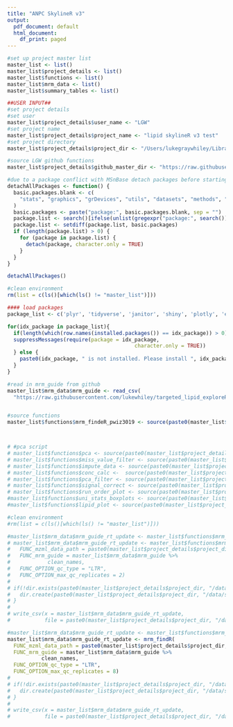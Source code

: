 ```yaml
---
title: "ANPC SkylineR v3"
output:
  pdf_document: default
  html_document:
    df_print: paged
---
```

<!-- This notebook is designed for use with the ANPC targeted lipid method. 
Section 1: SkylineR is designed to optimise lipidomics data processing in combination with skyline.


Section 1 - SkylineR

This notebook is designed to optimise lipidomics data processing in combination with skyline.

It will perform:
- retention time optimisation by identifying peaks in LTR or QC samples
- standardised peak boundary fitting to all samples

REQUIREMENTS:
- A subfolder containig mzML files created by proteowizard msconvert version 3.0.19. Later versions of MS convert can cause problems with msnbase in r

- mzML files from LTR samples must have "LTR" in their filename

Skyline export files must contain:
- A csv template containing the target transition details. ONLY the following column headers should be present: 
      - "Molecule List" (lipid family (e.g. CE))
      - "Precursor Name" (lipid name (e.g. CE(14:0)))
      - "Precursor Mz" (e.g. 614.6)
      - "Precursor Charge" (set as 1)
      - "Product Mz" (e.g. 369.4)
      - "Product Charge" (set as 1)
      - "Explicit Retention Time" (e.g. 11.66)
      - "Explicit Retention Time Window" (leave at 0.5)
      - "Note" in the column "Note" insert the SIL IS to be used for the target lipid. For the rows containing SIL IS themselves leave the note column blank.
      
      -->


<!-- ALL USER INPUT IN THIS CHUNK -->

```r
#set up project master list
master_list <- list()
master_list$project_details <- list()
master_list$functions <- list()
master_list$mrm_data <- list()
master_list$summary_tables <- list()

##USER INPUT##
#set project details
#set user
master_list$project_details$user_name <- "LGW"
#set project name
master_list$project_details$project_name <- "lipid skylineR v3 test"
#set project directory
master_list$project_details$project_dir <- "/Users/lukegraywhiley/Library/CloudStorage/OneDrive-MurdochUniversity/projects/2022-STANLEY-DELIRISK/data/lipidomics_data"

#source LGW github functions
master_list$project_details$github_master_dir <- "https://raw.githubusercontent.com/lukewhiley/metabolomics_code/main/functions"

#due to a package conflict with MSnBase detach packages before starting
detachAllPackages <- function() {
  basic.packages.blank <- c(    
    "stats", "graphics", "grDevices", "utils", "datasets", "methods", "base"    
  )    
  basic.packages <- paste("package:", basic.packages.blank, sep = "")   
  package.list <- search()[ifelse(unlist(gregexpr("package:", search())) == 1, TRUE, FALSE)]   
  package.list <- setdiff(package.list, basic.packages)   
  if (length(package.list) > 0) {   
    for (package in package.list) {   
      detach(package, character.only = TRUE)   
    }   
  }    
}

detachAllPackages()

#clean environment
rm(list = c(ls()[which(ls() != "master_list")]))
```


```r

#### load packages
package_list <- c('plyr', 'tidyverse', 'janitor', 'shiny', 'plotly', 'effsize', 'dunn.test', 'RColorBrewer', 'statTarget', 'metabom8', 'rstatix', 'ggpubr', 'cowplot', 'knitr', 'stats', 'viridisLite', 'ggbeeswarm', 'q3ML')

for(idx_package in package_list){
  if(length(which(row.names(installed.packages()) == idx_package)) > 0){
  suppressMessages(require(package = idx_package,
                                         character.only = TRUE))
  } else {
    paste0(idx_package, " is not installed. Please install ", idx_package, " before continuing.") %>% print()
  }
}

#read in mrm_guide from github
master_list$mrm_data$mrm_guide <- read_csv(
  "https://raw.githubusercontent.com/lukewhiley/targeted_lipid_exploreR_v3/main/templates/LGW_lipid_mrm_template.csv")


#source functions
master_list$functions$mrm_findeR_pwiz3019 <- source(paste0(master_list$project_details$github_master_dir , "/2022_LGW_FUNC_MRM_findeR_pwiz3019.R"))



# #pca script
# master_list$functions$pca <- source(paste0(master_list$project_details$github_master_dir , "/2021_LGW_FUNC_PCA.R"))
# master_list$functions$miss_value_filter <- source(paste0(master_list$project_details$github_master_dir , "/2022_LGW_FUNC_lipid_missing_value_filter.R"))
# master_list$functions$impute_data <- source(paste0(master_list$project_details$github_master_dir , "/2022_LGW_FUNC_lipid_impute_data.R"))
# master_list$functions$conc_calc <-  source(paste0(master_list$project_details$github_master_dir , "/2022_LGW_FUNC_lipid_conc_calculator.R"))
# master_list$functions$pca_filter <- source(paste0(master_list$project_details$github_master_dir , "/2022_LGW_FUNC_lipid_pca_filter.R"))
# master_list$functions$signal_correct <- source(paste0(master_list$project_details$github_master_dir ,"/LGW_FUNC_signal_drift_correct_v0.2.R"))
# master_list$functions$run_order_plot <- source(paste0(master_list$project_details$github_master_dir , "/2022_LGW_FUNC_lipid_pc_runorder_plot.R"))
#master_list$functions$uni_stats_boxplots <- source(paste0(master_list$project_details$github_master_dir , "/2021_LGW_FUNC_compare_means_ggplot_boxplots.R"))
#master_list$functions$lipid_plot <- source(paste0(master_list$project_details$github_master_dir , "/2022_LGW_FUNC_lipid_plot_3D.R"))

#clean environment
#rm(list = c(ls()[which(ls() != "master_list")]))

```


<!-- SECTION - extract RTs from each MRM in the mzml files -->
```r

#master_list$mrm_data$mrm_guide_rt_update <- master_list$functions$mrm_findeR$value(
# master_list$mrm_data$mrm_guide_rt_update <- master_list$functions$mrm_findeR_pwiz3019$value(
#   FUNC_mzml_data_path = paste0(master_list$project_details$project_dir, "/data/mzml_old"),
#   FUNC_mrm_guide = master_list$mrm_data$mrm_guide %>% 
#            clean_names,
#   FUNC_OPTION_qc_type = "LTR",
#   FUNC_OPTION_max_qc_replicates = 2)
# 
# if(!dir.exists(paste0(master_list$project_details$project_dir, "/data/skyline_updates"))){
#   dir.create(paste0(master_list$project_details$project_dir, "/data/skyline_updates"))
# }
# 
# write_csv(x = master_list$mrm_data$mrm_guide_rt_update,
#           file = paste0(master_list$project_details$project_dir, "/data/skyline_updates/mrm_rt_updated.csv"))

```

```r

#master_list$mrm_data$mrm_guide_rt_update <- master_list$functions$mrm_findeR$value(
master_list$mrm_data$mrm_guide_rt_update <- mrm_findR(
  FUNC_mzml_data_path = paste0(master_list$project_details$project_dir, "/data/mzml_pwiz3019"),
  FUNC_mrm_guide = master_list$mrm_data$mrm_guide %>% 
           clean_names,
  FUNC_OPTION_qc_type = "LTR",
  FUNC_OPTION_max_qc_replicates = 8)
# 
# if(!dir.exists(paste0(master_list$project_details$project_dir, "/data/skyline_updates"))){
#   dir.create(paste0(master_list$project_details$project_dir, "/data/skyline_updates"))
# }
# 
# write_csv(x = master_list$mrm_data$mrm_guide_rt_update,
#           file = paste0(master_list$project_details$project_dir, "/data/skyline_updates/mrm_rt_updated.csv"))

```
